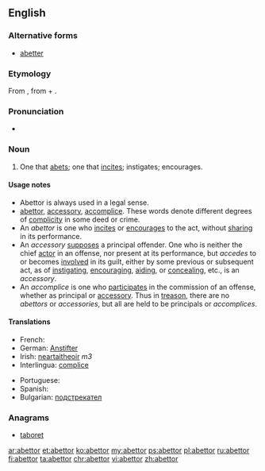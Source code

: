 ==English==

===Alternative forms===
* [[abetter]]

===Etymology===
From {{etyl|xno}} {{term|abettour|lang=xno}}, from {{etyl|fro}} {{term|abeter|lang=fro}} + {{term|-our||-or|lang=fro}}.

===Pronunciation===
* {{a|US}} {{IPA|/ə.ˈbɛt.ɚ/|/ə.ˈbɛt.e/|/ə.ˈbɛd.ɚ/|/ə.ˈbɛd.e/}}

===Noun===
{{en-noun}}

# One that [[abet]]s; one that [[incite]]s; instigates; encourages.

====Usage notes====
* Abettor is always used in a legal sense.
* [[abettor]], [[accessory]], [[accomplice]]. These words denote different degrees of [[complicity]] in some deed or crime.
* An ''abettor'' is one who [[incites]] or [[encourages]] to the act, without [[sharing]] in its performance.
* An ''accessory'' [[supposes]] a principal offender. One who is neither the chief [[actor]] in an offense, nor present at its performance, but ''accedes'' to or becomes [[involved]] in its guilt, either by some previous or subsequent act, as of [[instigating]], [[encouraging]], [[aiding]], or [[concealing]], etc., is an ''accessory''.
* An ''accomplice'' is one who [[participates]] in the commission of an offense, whether as principal or [[accessory]]. Thus in [[treason]], there are no ''abettors'' or ''accessories'', but all are held to be principals or ''accomplices''.

====Translations====
{{trans-top|one that abets}}
* French: {{t+|fr|complice}}
* German: [[Anstifter]]
* Irish: [[neartaitheoir]] ''m3''
* Interlingua: [[complice]]
{{trans-mid}}
* Portuguese: {{t+|pt|cúmplice}}
* Spanish: {{t-|es|cómplice}}
* Bulgarian: [[подстрекател]]
{{trans-bottom}}

===Anagrams===
* [[taboret#English|taboret]]

[[ar:abettor]]
[[et:abettor]]
[[ko:abettor]]
[[my:abettor]]
[[ps:abettor]]
[[pl:abettor]]
[[ru:abettor]]
[[fi:abettor]]
[[ta:abettor]]
[[chr:abettor]]
[[vi:abettor]]
[[zh:abettor]]